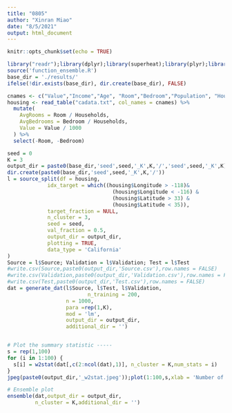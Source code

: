 ```yaml
---
title: "0805"
author: "Xinran Miao"
date: "8/5/2021"
output: html_document
---
```


```r
knitr::opts_chunk$set(echo = TRUE)
```

```r
library("readr");library(dplyr);library(superheat);library(plyr);library(ggplot2)
source('function_ensemble.R')
base_dir = './results/'
ifelse(!dir.exists(base_dir), dir.create(base_dir), FALSE)
```

```r
cnames <- c("Value","Income","Age", "Room","Bedroom","Population", "Households","Latitude","Longitude")
housing <- read_table("cadata.txt", col_names = cnames) %>%
  mutate(
    AvgRooms = Room / Households,
    AvgBedrooms = Bedroom / Households,
    Value = Value / 1000
  ) %>%
  select(-Room, -Bedroom)
```

```r
seed = 0
K = 3
output_dir = paste0(base_dir,'seed',seed,'_K',K,'/','seed',seed,'_K',K)
dir.create(paste0(base_dir,'seed',seed,'_K',K,'/'))
l = source_split(df = housing, 
             idx_target = which((housing$Longitude > -118)&
                                  (housing$Longitude < -116) &
                                  (housing$Latitude > 33) &
                                  (housing$Latitude < 35)),
             target_fraction = NULL,
             n_cluster = 3,
             seed = seed, 
             val_fraction = 0.5,
             output_dir = output_dir, 
             plotting = TRUE, 
             data_type = 'California'
)
Source = l$Source; Validation = l$Validation; Test = l$Test
#write.csv(Source,paste0(output_dir,'Source.csv'),row.names = FALSE)
#write.csv(Validation,paste0(output_dir,'Validation.csv'),row.names = FALSE)
#write.csv(Test,paste0(output_dir,'Test.csv'),row.names = FALSE)
dat = generate_dat(l$Source, l$Test, l$Validation,
                          n_training = 200,
                   n = 1000,
                   para =rep(1,K),
                   mod = 'lm',
                   output_dir = output_dir,
                   additional_dir = '')   


# Plot the summary statistic -----
s = rep(1,100)
for (i in 1:100) {
  s[i] = w2stat(dat[,c(2:ncol(dat),1)], n_cluster = K,num_stats = i)
}
jpeg(paste0(output_dir,'_w2stat.jpeg'));plot(1:100,s,xlab = 'Number of Weight Combinations',ylab = 'Summary Statistic',main = paste0(n_cluster,' clusters'));lines(1:100,s);dev.off()

# Ensemble plot
ensemble(dat,output_dir = output_dir,
         n_cluster = K,additional_dir = '')


```
